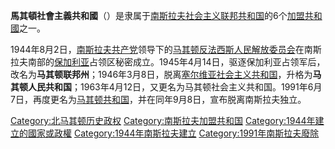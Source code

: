 {{Infobox Former Country
| native_name = {{nowrap|{{lang|mk|Социјалистичка Република Македонија}}}}
| conventional_long_name = 馬其頓社會主義共和國
| common_name = 北馬其頓
| era = [[冷战|冷战]]
| status = 共和国
| status_text = [[南斯拉夫社会主义联邦共和国|南斯拉夫社会主义联邦共和国]]<br>[[南斯拉夫#南斯拉夫社會主義加盟共和國|加盟共和国]]
| empire = 南斯拉夫社会主义联邦共和国
| government_type = 
| year_start = 1944年
| date_start = 8月2日
| event_start = {{lang|la|ASNOM}}
| year_end = 1991年
| date_end = 9月8日
| event_end = 独立
| p1 = 南斯拉夫王國
| p2 = 保加利亞王國
| flag_p1 = Flag of Yugoslavia (1918–1941).svg
| flag_p2 = Flag of Bulgaria.svg
| s1 = 馬其頓共和國
| flag_s1 = Flag of North Macedonia (1946–1992).svg
|today                  = {{flag|North Macedonia}}
| image_flag = Flag of North Macedonia (1946–1992).svg
| image_coat = Coat of arms of Macedonia (1946-2009).svg
| image_map = Locator map Macedonia in Yugoslavia.svg
| image_map_caption = 马其顿在前南斯拉夫中的地理位置
| capital = [[斯科普里|斯科普里]]
| common_languages = [[馬其頓语|馬其頓语]]
| currency = [[南斯拉夫第納爾|南斯拉夫第納爾]]
| stat_year1 = 1991年
| stat_area1 = 25713
| stat_pop1 = 2033964 
}}
{{multiple issues|
{{Expert|time=2018-10-25T03:07:13+00:00}}
{{expand|time=2018-10-25T03:06:34+00:00}}
{{unreferenced|time=2018-10-25T03:06:34+00:00}}
}}

'''馬其頓社會主義共和國'''（{{lang-mk|Социјалистичка Република Македонија}}）是隶属于[[南斯拉夫社会主义联邦共和国|南斯拉夫社会主义联邦共和国]]的6个[[加盟共和國|加盟共和國]]之一。

1944年8月2日，[[南斯拉夫共产党|南斯拉夫共产党]]领导下的[[马其顿反法西斯人民解放委员会|马其顿反法西斯人民解放委员会]]在南斯拉夫南部的[[保加利亚|保加利亚]]占领区秘密成立。1945年4月14日，驱逐保加利亚占领军后，改名为'''马其顿联邦州'''；1946年3月8日，脱离[[塞尔维亚社会主义共和国|塞尔维亚社会主义共和国]]，升格为'''马其顿人民共和国'''；1963年4月12日，又更名为马其顿社会主义共和国。1991年6月7日，再度更名为[[马其顿共和国|马其顿共和国]]，并在同年9月8日，宣布脱离南斯拉夫独立。

{{DEFAULTSORT:Macedonia}}
{{南斯拉夫社会主义联邦共和国}}

[[Category:北马其顿历史政权|Category:北马其顿历史政权]]
[[Category:南斯拉夫加盟共和国|Category:南斯拉夫加盟共和国]]
[[Category:1944年建立的國家或政權|Category:1944年建立的國家或政權]]
[[Category:1944年南斯拉夫建立|Category:1944年南斯拉夫建立]]
[[Category:1991年南斯拉夫廢除|Category:1991年南斯拉夫廢除]]